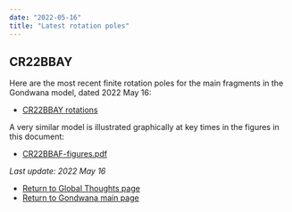 ```yaml
---
date: "2022-05-16"
title: "Latest rotation poles"
---
```


## CR22BBAY

Here are the most recent finite rotation poles for the main fragments in the Gondwana model, dated 2022 May 16:

* [CR22BBAY rotations](http://www.reeves.nl/upload/CR22BBAY.pdf)

A very similar model is illustrated graphically at key times in the figures in this document:
* [CR22BBAF-figures.pdf](http://www.reeves.nl/upload/CR22BBAF-figures.pdf)

*Last update: 2022 May 16*

* [Return to Global Thoughts page](../other-material)
* [Return to Gondwana main page](../../gondwana)
